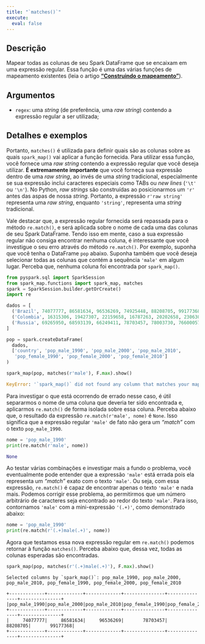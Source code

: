 ```yaml
---
title: "`matches()`"
execute:
  eval: false
---
```


## Descrição

Mapear todas as colunas de seu Spark DataFrame que se encaixam em uma expressão regular. Essa função é uma das várias funções de mapeamento existentes (leia o artigo [**"Construindo o mapeamento"**](artigos/construindo-mapeamento.qmd)). 

## Argumentos

- `regex`: uma *string* (de preferência, uma *raw string*) contendo a expressão regular a ser utilizada;

## Detalhes e exemplos

Portanto, `matches()` é utilizada para definir quais são as colunas sobre as quais `spark_map()` vai aplicar a função fornecida. Para utilizar essa função, você fornece uma *raw string* contendo a expressão regular que você deseja utilizar. **É extremamente importante** que você forneça sua expressão dentro de uma *raw string*, ao invés de uma *string* tradicional, especialmente se sua expressão inclui caracteres especiais como TABs ou *new lines* (`'\t'` ou `'\n'`). No Python, *raw strings* são construídas ao posicionarmos um `'r'` antes das aspas de nossa *string*. Portanto, a expressão `r'raw string'` representa uma *raw string*, enquanto `'string'`, representa uma *string* tradicional.

Vale destacar que, a expressão regular fornecida será repassada para o método `re.match()`, e será aplicada sobre o nome de cada uma das colunas de seu Spark DataFrame. Tendo isso em mente, caso a sua expressão regular não consiga encontrar nenhuma coluna, é interessante que você investigue o seu erro através do método `re.match()`. Por exemplo, suponha que você tenha o DataFrame `pop` abaixo. Suponha também que você deseja selecionar todas as colunas que contém a sequência `'male'` em algum lugar. Perceba que, nenhuma coluna foi encontrada por `spark_map()`.

```python
from pyspark.sql import SparkSession
from spark_map.functions import spark_map, matches
spark = SparkSession.builder.getOrCreate()
import re

dados = [
  ('Brazil', 74077777, 86581634, 96536269, 74925448, 88208705, 99177368),
  ('Colombia', 16315306, 19427307, 22159658, 16787263, 20202658, 23063041),
  ('Russia', 69265950, 68593139, 66249411, 78703457, 78003730, 76600057)
]

pop = spark.createDataFrame(
  dados,
  ['country', 'pop_male_1990', 'pop_male_2000', 'pop_male_2010', 
   'pop_female_1990', 'pop_female_2000', 'pop_female_2010']
)

spark_map(pop, matches(r'male'), F.max).show()
```
```python
KeyError: '`spark_map()` did not found any column that matches your mapping!'
```

Para investigar o que está ocorrendo de errado nesse caso, é útil separarmos o nome de uma coluna que deveria ter sido encontrada e, aplicarmos `re.match()` de forma isolada sobre essa coluna. Perceba abaixo que, o resultado da expressão `re.match(r'male', nome)` é `None`. Isso significa que a expressão regular `'male'` de fato não gera um *"match"* com o texto `pop_male_1990`. 

```python
nome = 'pop_male_1990'
print(re.match(r'male', nome))
```
```python
None
```

Ao testar várias combinações e investigar mais a fundo o problema, você eventualmente pode entender que a expressão `'male'` está errada pois ela representa um *"match"* exato com o texto `'male'`. Ou seja, com essa expressão, `re.match()` é capaz de encontrar apenas o texto `'male'` e nada mais. Podemos corrigir esse problema, ao permitirmos que um número arbitrário de caracteres seja encontrado ao redor do texto `'male'`. Para isso, contornamos `'male'` com a mini-expressão `'(.+)'`, como demonstrado abaixo:


```python
nome = 'pop_male_1990'
print(re.match(r'(.+)male(.+)', nome))
```

Agora que testamos essa nova expressão regular em `re.match()` podemos retornar à função `matches()`. Perceba abaixo que, dessa vez, todas as colunas esperadas são encontradas.


```python
spark_map(pop, matches(r'(.+)male(.+)'), F.max).show()
```

```
Selected columns by `spark_map()`: pop_male_1990, pop_male_2000, pop_male_2010, pop_female_1990, pop_female_2000, pop_female_2010

+-------------+-------------+-------------+---------------+---------------+---------------+
|pop_male_1990|pop_male_2000|pop_male_2010|pop_female_1990|pop_female_2000|pop_female_2010|
+-------------+-------------+-------------+---------------+---------------+---------------+
|     74077777|     86581634|     96536269|       78703457|       88208705|       99177368|
+-------------+-------------+-------------+---------------+---------------+---------------+
```











